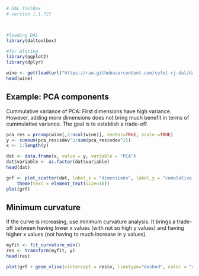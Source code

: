 ```r
# DAL ToolBox
# version 1.1.727



#loading DAL
library(daltoolbox) 

#for ploting
library(ggplot2)
library(dplyr)
```

```r
wine <- get(load(url("https://raw.githubusercontent.com/cefet-rj-dal/daltoolbox/main/wine.RData")))
head(wine)
```

## Example: PCA components
Cummulative variance of PCA: First dimensions have high variance. However, adding more dimensions does not bring much benefit in terms of cummulative variance. 
The goal is to establish a trade-off.

```r
pca_res = prcomp(wine[,2:ncol(wine)], center=TRUE, scale.=TRUE)
y <- cumsum(pca_res$sdev^2/sum(pca_res$sdev^2))
x <- 1:length(y)
```

```r
dat <- data.frame(x, value = y, variable = "PCA")
dat$variable <- as.factor(dat$variable)
head(dat)
```

```r
grf <- plot_scatter(dat, label_x = "dimensions", label_y = "cumulative variance", colors="black") + 
    theme(text = element_text(size=16))
plot(grf)
```

## Minimum curvature
If the curve is increasing, use minimum curvature analysis. 
It brings a trade-off between having lower x values (with not so high y values) and having higher x values (not having to much increase in y values). 

```r
myfit <- fit_curvature_min()
res <- transform(myfit, y)
head(res)
```

```r
plot(grf + geom_vline(xintercept = res$x, linetype="dashed", color = "red", size=0.5))
```

